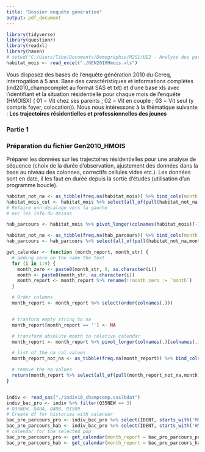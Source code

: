 ```yaml
---
title: "Dossier enquête génération"
output: pdf_document
---
```


```r
library(tidyverse)
library(questionr)
library(readxl)
library(haven)
# setwd("C:/Users/Tibo/Documents/Demographie/M2S1/UE2 - Analyse des parcours/Trajectoires dossier Enquete generation")
habitat_mois <- read_excel("./GEN2010Hmois.xls")
```

Vous disposez des bases de l’enquête génération 2010 du Cereq, interrogation à 5 ans. Base des caractéristiques et informations complètes (ind2010_champcomplet au format SAS et txt) et d’une base xls avec l’identifiant et la situation résidentielle pour chaque mois de l’enquête (HMOISX) ( 01 = Vit chez ses parents ; 02 = Vit en couple ; 03 = Vit seul (y compris foyer, colocation)).
Nous nous intéressons à la thématique suivante : **Les trajectoires résidentielles et professionnelles des jeunes**

### Partie 1
### Préparation du fichier Gen2010_HMOIS
Préparer les données sur les trajectoires résidentielles pour une analyse de séquence (choix de la durée d’observation, ajustement des données dans la base au niveau des colonnes, correctifs cellules vides etc.). Les données sont en date, il les faut en durée depuis la sortie d’études (utilisation d’un programme boucle).

```r
habitat_not_na <- as_tibble(freq.na(habitat_mois)) %>% bind_cols(month = rownames(freq.na(habitat_mois))) %>% filter(`%` == 0)
habitat_mois_cut <- habitat_mois %>% select(all_of(pull(habitat_not_na,month)))
# Refaire unn décalage vers la gauche
# evc les info du dessus

hab_parcours <- habitat_mois %>% pivot_longer(colnames(habitat_mois)[-1], values_drop_na = T) %>% group_by(IDENT) %>% mutate(month = row_number()) %>% select(-name) %>%pivot_wider(names_from = month,values_from = value)

habitat_not_na <- as_tibble(freq.na(hab_parcours)) %>% bind_cols(month = rownames(freq.na(hab_parcours))) %>% filter(`%` == 0)
hab_parcours <- hab_parcours %>% select(all_of(pull(habitat_not_na,month)))

```

```r

get_calendar <- function (month_report, month_str) {
  # adding zero on the name the text
  for (i in 1:9) {
    month_zero <- paste0(month_str, 0, as.character(i))
    month <- paste0(month_str, as.character(i))
    month_report <- month_report %>% rename(!!month_zero := `month`)
  }

  # Order columns
  month_report <- month_report %>% select(order(colnames(.)))


  # tranform empty string to na
  month_report[month_report == ''] <- NA

  # transform absolute month to relative calendar
  month_report <- month_report %>% pivot_longer(colnames(.)[colnames(.) != "IDENT"], values_drop_na = T) %>% mutate(name = substr(name, 5, nchar(name))) %>% arrange(as.numeric(name)) %>% group_by(IDENT) %>% mutate(month = paste0("CAL",row_number())) %>% select(-name) %>% pivot_wider(names_from = month,values_from = value)

  # list of the na cal values
  month_report_not_na <- as_tibble(freq.na(month_report)) %>% bind_cols(month = rownames(freq.na(month_report))) %>% filter(missing == 0)

  # remove the na values
  return(month_report %>% select(all_of(pull(month_report_not_na,month))))
}


indiv <- read_sas("./indiv10_champcomp.sas7bdat")
indiv_bac_pro <- indiv %>% filter(Q35NEW == 3)
# Q35NEW, Q40A, Q40B, DIS09
# Create df for histories with calendar
bac_pro_parcours_pro <- indiv_bac_pro %>% select(IDENT, starts_with('MOIS'), -MOISEDI)
bac_pro_parcours_hab <- indiv_bac_pro %>% select(IDENT, starts_with('HMOIS'))
# calendar for the selected pop
bac_pro_parcours_pro <- get_calendar(month_report = bac_pro_parcours_pro, month_str = "MOIS" )
bac_pro_parcours_hab <- get_calendar(month_report = bac_pro_parcours_hab, month_str = "HMOIS" )


```
